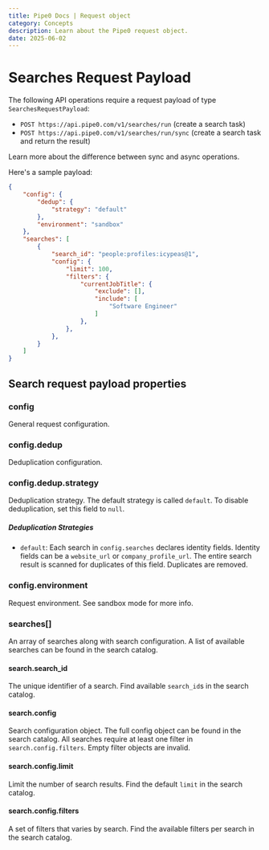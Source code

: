 ```yaml
---
title: Pipe0 Docs | Request object
category: Concepts
description: Learn about the Pipe0 request object.
date: 2025-06-02
---
```



# Searches Request Payload

The following API operations require a request payload of type `SearchesRequestPayload`:

- `POST https://api.pipe0.com/v1/searches/run` (create a search task)
- `POST https://api.pipe0.com/v1/searches/run/sync` (create a search task and return the result)

<AppLink linkType="async">Learn more</AppLink> about the difference between sync and async operations.

Here's a sample payload:

```json
{
	"config": {
		"dedup": {
			"strategy": "default"
		},
		"environment": "sandbox"
	},
	"searches": [
		{
            "search_id": "people:profiles:icypeas@1",
			"config": {
                "limit": 100,
				"filters": {
					"currentJobTitle": {
						"exclude": [],
						"include": [
							"Software Engineer"
						]
					},
				},
			},
		}
	]
}
```


## Search request payload properties

### config

General request configuration.

### config.dedup

Deduplication configuration.

### config.dedup.strategy

Deduplication strategy. The default strategy is called `default`. To disable deduplication, set this field to `null`.

##### Deduplication Strategies

- `default`: Each search in `config.searches` declares identity fields. Identity fields can be a `website_url` or
`company_profile_url`. The entire search result is scanned for duplicates of this field. Duplicates are removed.

### config.environment

Request environment. See <AppLink linkType="testMode">sandbox mode</AppLink> for more info.

### searches[]

An array of searches along with search configuration. A list of available searches can be found in the 
<AppLink linkType="searchCatalog">search catalog</AppLink>.

#### search.search_id

The unique identifier of a search. Find available `search_id`s in the <AppLink linkType="searchCatalog">search catalog</AppLink>.

#### search.config

Search configuration object. The full config object can be found in the <AppLink linkType="searchCatalog">search catalog</AppLink>.
All searches require at least one filter in `search.config.filters`. Empty filter objects are invalid.

#### search.config.limit

Limit the number of search results. Find the default `limit` in the <AppLink linkType="searchCatalog">search catalog</AppLink>.

#### search.config.filters

A set of filters that varies by search. Find the available filters per search in the <AppLink linkType="searchCatalog">search catalog</AppLink>.
